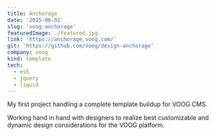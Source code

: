 ```yaml
---
title: Anchorage
date: '2015-06-01'
slug: 'voog-anchorage'
featuredImage: ./featured.jpg
link: 'https://anchorage.voog.com/'
git: 'https://github.com/Voog/design-anchorage'
company: voog
kind: template
tech:
  - es5
  - jquery
  - liquid
---
```


My first project handling a complete template buildup for VOOG CMS.

Working hand in hand with designers to realize best customizable and dynamic design considerations for the VOOG platform.
